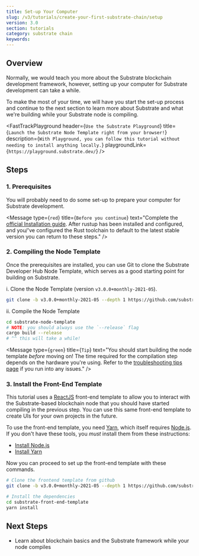 ```yaml
---
title: Set-up Your Computer
slug: /v3/tutorials/create-your-first-substrate-chain/setup
version: 3.0 
section: tutorials
category: substrate chain
keywords: 
---
```


## Overview
Normally, we would teach you more about the Substrate blockchain development framework, however,
setting up your computer for Substrate development can take a while.

To make the most of your time, we will have you start the set-up process and
continue to the next section to learn more about Substrate and what we're building while your Substrate node is compiling.

<FastTrackPlayground
  header={`Use the Substrate Playground`}
  title={`Launch the Substrate Node Template right from your browser!`}
  description={`With Playground, you can follow this tutorial without needing to install anything locally.`}
  playgroundLink={`https://playground.substrate.dev/`}
/>

## Steps
### 1. Prerequisites

You will probably need to do some set-up to prepare your computer for Substrate development.

<Message
  type={`red`}
  title={`Before you continue`}
  text="Complete the 
  [official Installation guide](/v3/docs/getting-started/installation).
  After rustup has been installed and configured, and you/'ve configured the 
  Rust toolchain to default to the latest stable version you can return to these steps."
/>

### 2. Compiling the Node Template

Once the prerequisites are installed, you can use Git to clone the Substrate Developer Hub Node
Template, which serves as a good starting point for building on Substrate.

i. Clone the Node Template (version `v3.0.0+monthly-2021-05`).

   ```bash
   git clone -b v3.0.0+monthly-2021-05 --depth 1 https://github.com/substrate-developer-hub/substrate-node-template
   ```

ii. Compile the Node Template

   ```bash
   cd substrate-node-template
   # NOTE: you should always use the `--release` flag
   cargo build --release
   # ^^ this will take a while!
   ```

<Message
  type={`green`}
  title={`Tip`}
  text="You should start building the node template _before_ moving on!
  The time required for the compilation step depends on the hardware you\'re using.
  Refer to the
  [troubleshooting tips page](/v3/docs/getting-started/installation#troubleshooting-substrate-builds)
  if you run into any issues."
/>

### 3. Install the Front-End Template

This tutorial uses a [ReactJS](https://reactjs.org/) front-end template to allow you to interact
with the Substrate-based blockchain node that you should have started compiling in the previous
step. You can use this same front-end template to create UIs for your own projects in the future.

To use the front-end template, you need [Yarn](https://yarnpkg.com), which itself requires
[Node.js](https://nodejs.org/). If you don't have these tools, you _must_ install them from these
instructions:

- [Install Node.js](https://nodejs.org/en/download/)
- [Install Yarn](https://yarnpkg.com/lang/en/docs/install/)

Now you can proceed to set up the front-end template with these commands.

```bash
# Clone the frontend template from github
git clone -b v3.0.0+monthly-2021-05 --depth 1 https://github.com/substrate-developer-hub/substrate-front-end-template

# Install the dependencies
cd substrate-front-end-template
yarn install
```

## Next Steps

- Learn about blockchain basics and the Substrate framework while your node compiles
